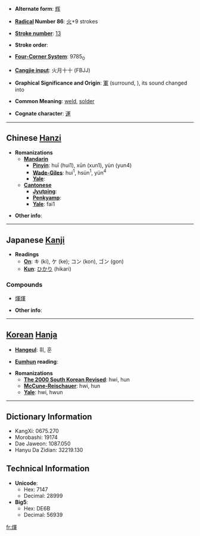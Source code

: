 * '''Alternate form''': [[辉]]

* '''[[Wiktionary:Chinese radical index| Radical]] Number 86''': [[Wiktionary:Chinese radical index 火|火]]+9 strokes

* '''[[Wiktionary:Chinese total strokes index|Stroke number]]''': [[Wiktionary:Chinese total strokes index 13|13]]

* '''Stroke order''': 

* '''[[Wiktionary:Chinese four corner index|Four-Corner System]]''': 9785<sub>0</sub>

* '''[[Wiktionary:Chinese Cangjie index|Cangjie input]]''': 火月十十 (FBJJ)

* '''Graphical Significance and Origin''': [[軍]] (surround, {{IPAchar|kɪuən}}), its sound changed into {{IPAchar|hɪuər}} 

* '''Common Meaning''': [[weld]], [[solder]]

* '''Cognate character''': [[運]]

----

== Chinese [[Hanzi]] ==

* '''Romanizations'''
** '''[[Mandarin]]'''
*** '''[[Pinyin]]''': huī (hui1), xūn (xun1), yùn (yun4)
*** '''[[Wade-Giles]]''': hui<sup>1</sup>, hsün<sup>1</sup>, yün<sup>4</sup>
*** '''[[Yale]]''': 
** '''[[Cantonese]]'''
*** '''[[Jyutping]]''':
*** '''[[Penkyamp]]''': 
*** '''[[Yale]]''': fai1

* '''Other info''': 

----

== Japanese [[Kanji]] ==

* '''Readings'''
** '''[[On]]''': キ (ki), ケ (ke); コン (kon), ゴン (gon)
** '''[[Kun]]''': [[ひかり]] (hikari)

===Compounds===
*[[煇煇]]

* '''Other info''':  

----

== [[Korean]] [[Hanja]] ==

* '''[[Hangeul]]''': 휘, 훈

* '''[[Eumhun]] reading''': 

* '''Romanizations'''
** '''[[The 2000 South Korean Revised Romanization|The 2000 South Korean Revised]]''': hwi, hun
** '''[[McCune-Reischauer]]''': hwi, hun
** '''[[Yale]]''': hwi, hwun

----

== Dictionary Information ==

* KangXi: 0675.270
* Morobashi: 19174
* Dae Jaweon: 1087.050
* Hanyu Da Zidian: 32219.130

== Technical Information ==

* '''Unicode''':
** Hex: 7147
** Decimal: 28999
* '''Big5''':
** Hex: DE6B
** Decimal: 56939

[[fr:煇]]